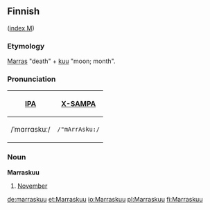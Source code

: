 ==Finnish==
([[Wiktionary:Finnish_index_m|index M]])
===Etymology===
[[Marras]] "death" + [[kuu]] "moon; month".

===Pronunciation===
{| border=1 cellpadding=5
! [[w:IPA|IPA]] !! [[w:X-SAMPA|X-SAMPA]]
|-
| /ˈmɑrrɑskuː/ || <tt>/"mArrAsku:/</tt>
|}

===Noun===
'''Marraskuu'''
# [[November]]

[[de:marraskuu]]
[[et:Marraskuu]]
[[io:Marraskuu]]
[[pl:Marraskuu]]
[[fi:Marraskuu]]